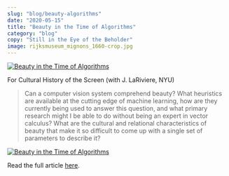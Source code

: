 ```yaml
---
slug: "blog/beauty-algorithms"
date: "2020-05-15"
title: "Beauty in the Time of Algorithms"
category: "blog"
copy: "Still in the Eye of the Beholder"
image: rijksmuseum_mignons_1660-crop.jpg
---
```


[![Beauty in the Time of Algorithms](rijksmuseum_mignons_1660-crop.jpg)](https://www.notion.so/Beauty-in-the-Time-of-Algorithms-dd096857ce924d03996fc7bd08a4d7de)

For Cultural History of the Screen (with J. LaRiviere, NYU)

> Can a computer vision system comprehend beauty? What heuristics are available at the cutting edge of machine learning, how are they currently being used to answer this question, and what primary research might I be able to do without being an expert in vector calculus? What are the cultural and relational characteristics of beauty that make it so difficult to come up with a single set of parameters to describe it?

[![Beauty in the Time of Algorithms](NH-tree.jpg)](https://www.notion.so/Beauty-in-the-Time-of-Algorithms-dd096857ce924d03996fc7bd08a4d7de)

Read the full article [here](https://www.notion.so/Beauty-in-the-Time-of-Algorithms-dd096857ce924d03996fc7bd08a4d7de).
